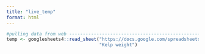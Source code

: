 ```yaml
---
title: "live_temp"
format: html
---
```


```r
#pulling data from web ---------------------------------------------------------
temp <- googlesheets4::read_sheet("https://docs.google.com/spreadsheets/d/1hYKwyw7xpImw0UkSa-QuuZrkBy2YU88_AIKomJshBQA/edit?gid=1832909041#gid=1832909041",
                                  "Kelp weight") 

```
